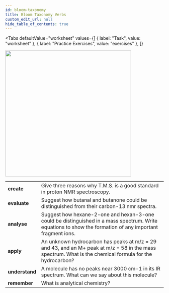 ```yaml
---
id: bloom-taxonomy
title: Bloom Taxonomy Verbs
custom_edit_url: null
hide_table_of_contents: true
---
```



<Tabs
  defaultValue="worksheet"
  values={[
    { label: "Task", value: "worksheet" },
    { label: "Practice Exercises", value: "exercises" },
  ]}
>

<TabItem value="worksheet">

<img src={bloom} width='400' />
<br />
<table>
  <tr>
    <td>
      <strong>create</strong>
    </td>
    <td>Give three reasons why T.M.S. is a good standard in proton NMR spectroscopy.</td>
  </tr>
  <tr>
    <td>
      <strong>evaluate</strong>
    </td>
    <td>
      Suggest how butanal and butanone could be distinguished from their carbon-13 nmr spectra.
    </td>
  </tr>
  <tr>
    <td>
      <strong>analyse</strong>
    </td>
    <td>
      Suggest how hexane-2-one and hexan-3-one could be distinguished in a mass spectrum. Write equations to show the formation of any important fragment ions.
    </td>
  </tr>
  <tr>
    <td>
      <strong>apply</strong>
    </td>
    <td>
     An unknown hydrocarbon has peaks at m/z = 29 and 43, and an M+ peak at m/z = 58 in the mass spectrum. What is the chemical formula for the hydrocarbon?
    </td>
  </tr>
  <tr>
    <td>
      <strong>understand</strong>
    </td>
    <td>A molecule has no peaks near 3000 cm-1 in its IR spectrum. What can we say about this molecule?</td>
  </tr>
  <tr>
    <td>
      <strong>remember</strong>
    </td>
    <td>What is analytical chemistry?</td>
  </tr>
</table>

</TabItem>

<TabItem value="exercises">
  <Frame src="https://learningapps.org/watch?v=pbfcre4j321" height="480px" />
</TabItem>

</Tabs>


